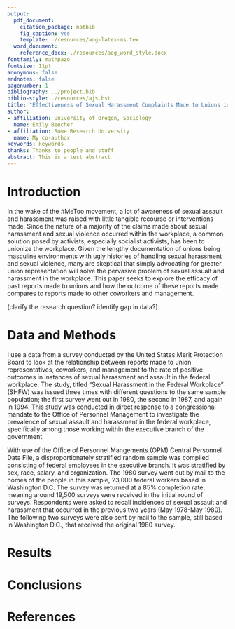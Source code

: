 ```yaml
---
output:
  pdf_document:
    citation_package: natbib
    fig_caption: yes
    template: ./resources/aog-latex-ms.tex
  word_document:
    reference_docx: ./resources/aog_word_style.docx
fontfamily: mathpazo
fontsize: 11pt
anonymous: false
endnotes: false
pagenumber: 1
bibliography: ../project.bib
biblio-style: ./resources/ajs.bst
title: "Effectiveness of Sexual Harassment Complaints Made to Unions in the Federal Workplace"
author:
- affiliation: University of Oregon, Sociology
  name: Emily Beecher
- affiliation: Some Research University
  name: My co-author
keywords: keywords
thanks: Thanks to people and stuff
abstract: This is a test abstract
---
```


# Introduction

In the wake of the #MeToo movement, a lot of awareness of sexual assault and harassment was raised with little tangible recourse or interventions made. Since the nature of a majority of the claims made about sexual harassment and sexual violence occurred within the workplace, a common solution posed by activists, especially socialist activists, has been to unionize the workplace. Given the lengthy documentation of unions being masculine environments with ugly histories of handling sexual harassment and sexual violence, many are skeptical that simply advocating for greater union representation will solve the pervasive problem of sexual assualt and harassment in the workplace. This paper seeks to explore the efficacy of past reports made to unions and how the outcome of these reports made compares to reports made to other coworkers and management.

(clarify the research question? identify gap in data?)

# Data and Methods

I use a data from a survey conducted by the United States Merit Protection Board to look at the relationship between reports made to union representatives, coworkers, and management to the rate of positive outcomes in instances of sexual harassment and assault in the federal workplace. The study, titled "Sexual Harassment in the Federal Workplace" (SHFW) was issued three times with different questions to the same sample population; the first survey went out in 1980, the second in 1987, and again in 1994. This study was conducted in direct response to a congressional mandate to the Office of Personnel Management to investigate the prevalence of sexual assault and harassment in the federal workplace, specifically among those working within the executive branch of the government.

With use of the Office of Personnel Mangements (OPM) Central Personnel Data File, a disproportionately stratified random sample was compiled consisting of federal employees in the executive branch. It was stratified by sex, race, salary, and organization. The 1980 survey went out by mail to the homes of the people in this sample, 23,000 federal workers based in Washington D.C. The survey was returned at a 85% completion rate, meaning around 19,500 surveys were received in the initial round of surveys. Respondents were asked to recall incidences of sexual assault and harassment that occurred in the previous two years (May 1978-May 1980). The following two surveys were also sent by mail to the sample, still based in Washington D.C., that received the original 1980 survey.

# Results

# Conclusions

# References
